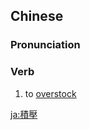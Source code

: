 {{also|积压}}
==Chinese==
{{zh-forms|s=积压}}

===Pronunciation===
{{zh-pron
|m=jīyā
|c=zik1 aat3
|mn=chek-ap
|cat=v
}}

===Verb===
{{zh-verb}}

# {{lb|zh|Advanced Mandarin}} to [[overstock]]

[[ja:積壓]]